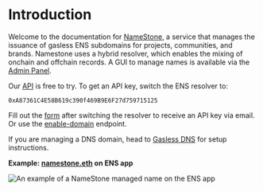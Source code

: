 # Introduction

Welcome to the documentation for [NameStone](https://namestone.com/), a service that manages the issuance of gasless ENS subdomains for projects, communities, and brands. Namestone uses a hybrid resolver, which enables the mixing of onchain and offchain records. A GUI to manage names is available via the [Admin Panel](https://namestone.com/docs/admin_panel).

Our [API](/docs/api-routes) is free to try. To get an API key, switch the ENS resolver to:

```
0xA87361C4E58B619c390f469B9E6F27d759715125
```

Fill out the [form](https://namestone.com/try-namestone) after switching the resolver to receive an API key via email.  
Or use the [enable-domain](/docs/enable-domain) endpoint.

If you are managing a DNS domain, head to [Gasless DNS](https://namestone.com/docs/gasless-dns) for setup instructions.

**Example: [namestone.eth](https://app.ens.domains/namestone.eth) on ENS app**

![An example of a NameStone managed name on the ENS app](https://imagedelivery.net/UJ5oN2ajUBrk2SVxlns2Aw/6c7b7a33-9746-4232-0912-61b783bcd500/highres)
